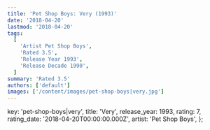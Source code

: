 ```yaml
---
title: 'Pet Shop Boys: Very (1993)'
date: '2018-04-20'
lastmod: '2018-04-20'
tags:
  [
    'Artist Pet Shop Boys',
    'Rated 3.5',
    'Release Year 1993',
    'Release Decade 1990',
  ]
summary: 'Rated 3.5'
authors: ['default']
images: ['/content/images/pet-shop-boys|very.jpg']
---
```


  key: 'pet-shop-boys|very',
  title: 'Very',
  release_year: 1993,
  rating: 7,
  rating_date: '2018-04-20T00:00:00.000Z',
  artist: 'Pet Shop Boys',
};

<MusicRating data={data} />
